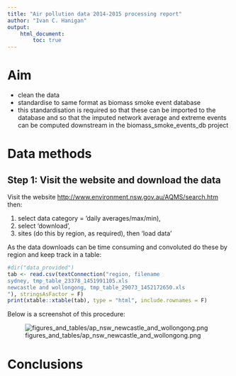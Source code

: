```yaml
---
title: "Air pollution data 2014-2015 processing report"
author: "Ivan C. Hanigan"
output: 
    html_document:
        toc: true
---
```

# Aim
- clean the data
- standardise to same format as biomass smoke event database
- this standardisation is required so that these can be imported to the database and so that the imputed network average and extreme events can be computed downstream in the biomass_smoke_events_db project

# Data methods

## Step 1: Visit the website and download the data

Visit the website [http://www.environment.nsw.gov.au/AQMS/search.htm]() then:

1. select data category = 'daily averages/max/min), 
2. select 'download', 
3. sites (do this by region, as required), then 'load data'

As the data downloads can be time consuming and convoluted do these by region and keep track in a table:

```r
#dir("data_provided")
tab <- read.csv(textConnection("region, filename
sydney, tmp_table_23378_1451991105.xls
newcastle and wollongong, tmp_table_29073_1452172650.xls
"), stringsAsFactor = F)
print(xtable::xtable(tab), type = "html", include.rownames = F)
```

Below is a screenshot of this procedure:

![figures_and_tables/ap_nsw_newcastle_and_wollongong.png](figures_and_tables/ap_nsw_newcastle_and_wollongong.png)

# Conclusions

